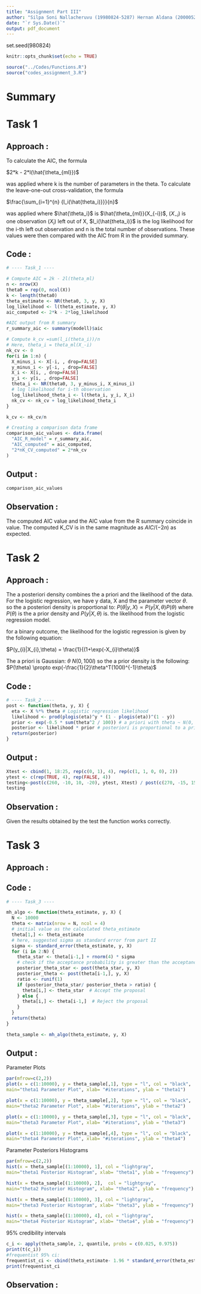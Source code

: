 ```yaml
---
title: "Assignment Part III"
author: "Silpa Soni Nallacheruvu (19980824-5287) Hernan Aldana (20000526-4999)"
date: "`r Sys.Date()`"
output: pdf_document
---
```


set.seed(980824)

```r
knitr::opts_chunk$set(echo = TRUE)
```

```r
source("../Codes/Functions.R")
source("codes_assignment_3.R")
```

# Summary

# Task 1

## Approach :

To calculate the AIC, the formula

$2*k - 2*l(\hat{\theta_{ml}})$

was applied where k is the number of parameters in the theta. To calculate 
the leave-one-out cross-validation, the formula

$\frac{\sum_{i=1}^{n} {l_i(\hat{theta_i)}}}{n}$

was applied where $\hat{\theta_i}$ is $\hat{\theta_{ml}}(X_{-i})$,
$(X_{-i})$ is one observation $(X_{i})$ left out of X, $l_i(\hat{theta_i)}$ 
is the log likelihood for the i-th left out observation and 
n is the total number of observations. 
These values were then compared with the AIC from R in the provided summary.

## Code :

```r
# ---- Task_1 ----

# Compute AIC = 2k - 2l(theta_ml)
n <- nrow(X)
theta0 = rep(0, ncol(X))
k <- length(theta0)
theta_estimate <- NR(theta0, 3, y, X) 
log_likelihood <- l(theta_estimate, y, X)
aic_computed <- 2*k - 2*log_likelihood

#AIC output from R summary 
r_summary_aic <- summary(modell)$aic

# Compute k_cv =sum(l_i(theta_i))/n
# Here, theta_i = theta_ml(X_-i)
nk_cv <- 0
for(i in 1:n) {
  X_minus_i <- X[-i, , drop=FALSE]
  y_minus_i <- y[-i, , drop=FALSE]
  X_i <- X[i, , drop=FALSE]
  y_i <- y[i, , drop=FALSE]
  theta_i <- NR(theta0, 3, y_minus_i, X_minus_i)
  # log likelihood for i-th observation
  log_likelihood_theta_i <- l(theta_i, y_i, X_i)
  nk_cv <- nk_cv + log_likelihood_theta_i
}

k_cv <- nk_cv/n

# Creating a comparison data frame 
comparison_aic_values <- data.frame(
  "AIC_R_model" = r_summary_aic,
  "AIC_computed" = aic_computed,
  "2*nK_CV_computed" = 2*nk_cv
)
```

## Output :

```r
comparison_aic_values
```

## Observation :

The computed AIC value and the AIC value from the R summary coincide in value.
The computed K_CV is in the same magnitude as $AIC/(-2n)$ as expected. 

# Task 2

## Approach :

The a posteriori density combines the a priori and the likelihood of the data. For the logistic regression, we have y data, X and the parameter vector $\theta$. so the a posteriori density is proportional to:
$P(\theta|y,X) \propto P(y|X,\theta)P(\theta)$
where $P(\theta)$ is the a prior density and $P(y|X,\theta)$ is. the likelihood from the logistic regression model.

for a binary outcome, the likelihood for the logistic regression is given by the following equation:

$P(y_{i}|X_{i},\theta) =  \frac{1}{(1+\exp(-X_{i}\theta)}$

The a priori is Gaussian: $\theta ~ N(0, 100I)$ so the a prior density is the following:
$P(\theta) \propto exp(-\frac{1}{2}\theta^T(100I)^{-1}\theta)$

## Code :

```r
# ---- Task_2 ----
post <- function(theta, y, X) {
  eta <- X %*% theta # Logistic regression likelihood
  likelihood <- prod(plogis(eta)^y * (1 - plogis(eta))^(1 - y))
  prior <- exp(-0.5 * sum(theta^2 / 100)) # a priori with theta ~ N(0, 100 * I)
  posterior <- likelihood * prior # posteriori is proportional to a priori * likelihood
  return(posterior)
}

```

## Output :

```r
Xtest <- cbind(1, 18:25, rep(c(0, 1), 4), rep(c(1, 1, 0, 0), 2))
ytest <- c(rep(TRUE, 4), rep(FALSE, 4))
testing<-post(c(260, -10, 10, -20), ytest, Xtest) / post(c(270, -15, 15, -25), ytest , Xtest)
testing
```

## Observation :

Given the results obtained by the test the function works correctly.


# Task 3

## Approach :

## Code :

```r

# ---- Task_3 ----

mh_algo <- function(theta_estimate, y, X) {
  N <- 10000 
  theta <- matrix(nrow = N, ncol = 4)
  # initial value as the calculated theta_estimate
  theta[1,] <- theta_estimate 
  # here, suggested sigma as standard error from part II
  sigma <- standard_error(theta_estimate, y, X) 
  for (i in 2:N) {
    theta_star <- theta[i-1,] + rnorm(4) * sigma
    # check if the acceptance probability is greater than the acceptance ratio
    posterior_theta_star <- post(theta_star, y, X) 
    posterior_theta <- post(theta[i-1,], y, X)
    ratio <- runif(1)
    if (posterior_theta_star/ posterior_theta > ratio) {
      theta[i,] <- theta_star  # Accept the proposal
    } else {
      theta[i,] <- theta[i-1,]  # Reject the proposal
    }
  }
  return(theta)
}

theta_sample <- mh_algo(theta_estimate, y, X)
```

## Output :

Parameter Plots

```r
par(mfrow=c(2,2))
plot(x = c(1:10000), y = theta_sample[,1], type = "l", col = "black",
main="theta1 Parameter Plot", xlab= "#iterations", ylab = "theta1") 

plot(x = c(1:10000), y = theta_sample[,2], type = "l", col = "black", 
main="theta2 Parameter Plot", xlab= "#iterations", ylab = "theta2") 

plot(x = c(1:10000), y = theta_sample[,3], type = "l", col = "black", 
main="theta3 Parameter Plot", xlab= "#iterations", ylab = "theta3") 

plot(x = c(1:10000), y = theta_sample[,4], type = "l", col = "black", 
main="theta4 Parameter Plot", xlab= "#iterations", ylab = "theta4") 
```

Parameter Posteriors Histograms 

```r
par(mfrow=c(2,2))
hist(x = theta_sample[(1:10000), 1], col = "lightgray",
main="theta1 Posterior Histogram", xlab= "theta1", ylab = "frequency") 

hist(x = theta_sample[(1:10000), 2],  col = "lightgray", 
main="theta2 Posterior Histogram", xlab= "theta2", ylab = "frequency") 

hist(x = theta_sample[(1:10000), 3], col = "lightgray", 
main="theta3 Posterior Histogram", xlab= "theta3", ylab = "frequency") 

hist(x = theta_sample[(1:10000), 4], col = "lightgray", 
main="theta4 Posterior Histogram", xlab= "theta4", ylab = "frequency") 
```

95% credibility intervals 
```r
c_i <- apply(theta_sample, 2, quantile, probs = c(0.025, 0.975))
print(t(c_i))
#frequentist 95% ci:
frequentist_ci <- cbind(theta_estimate- 1.96 * standard_error(theta_estimate, y, X), theta_estimate + 1.96 * standard_error(theta_estimate, y, X))
print(frequentist_ci
```
## Observation :
